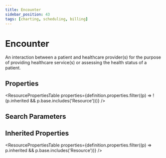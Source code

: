 ```yaml
---
title: Encounter
sidebar_position: 43
tags: [charting, scheduling, billing]
---
```



# Encounter

An interaction between a patient and healthcare provider(s) for the purpose of providing healthcare service(s) or assessing the health status of a patient.

## Properties

<ResourcePropertiesTable
  properties={definition.properties.filter((p) => !(p.inherited && p.base.includes('Resource')))}
/>

## Search Parameters

<SearchParamsTable searchParams={definition.searchParameters} />

## Inherited Properties

<ResourcePropertiesTable properties={definition.properties.filter((p) => p.inherited && p.base.includes('Resource'))} />
